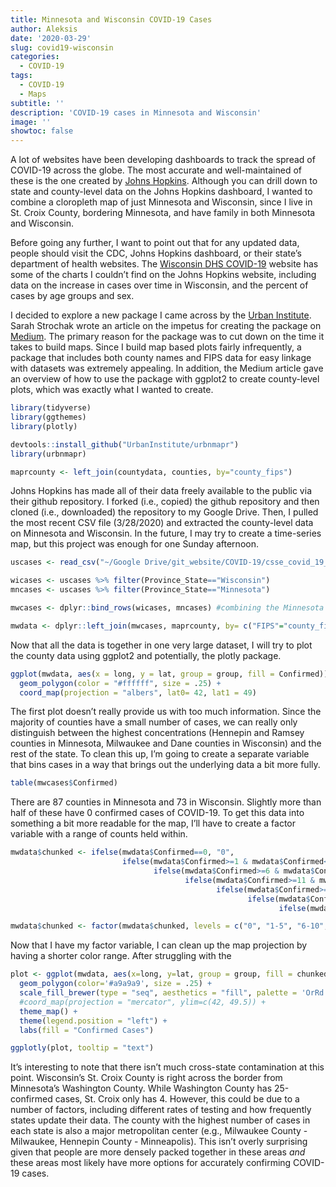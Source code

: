 ```yaml
---
title: Minnesota and Wisconsin COVID-19 Cases
author: Aleksis
date: '2020-03-29'
slug: covid19-wisconsin
categories:
  - COVID-19
tags:
  - COVID-19
  - Maps
subtitle: ''
description: 'COVID-19 cases in Minnesota and Wisconsin'
image: ''
showtoc: false
---
```


A lot of websites have been developing dashboards to track the spread of COVID-19 across the globe. The most accurate and well-maintained of these is the one created by [Johns Hopkins](https://coronavirus.jhu.edu/map.html). Although you can drill down to state and county-level data on the Johns Hopkins dashboard, I wanted to combine a cloropleth map of just Minnesota and Wisconsin, since I live in St. Croix County, bordering Minnesota, and have family in both Minnesota and Wisconsin. 

Before going any further, I want to point out that for any updated data, people should visit the CDC, Johns Hopkins dashboard, or their state's department of health websites. The [Wisconsin DHS COVID-19](https://www.dhs.wisconsin.gov/covid-19/index.htm) website has some of the charts I couldn't find on the Johns Hopkins website, including data on the increase in cases over time in Wisconsin, and the percent of cases by age groups and sex. 

I decided to explore a new package I came across by the [Urban Institute](https://www.urban.org/). Sarah Strochak wrote an article on the impetus for creating the package on [Medium](https://medium.com/@urban_institute/how-to-create-state-and-county-maps-easily-in-r-577d29300bb2). The primary reason for the package was to cut down on the time it takes to build maps. Since I build map based plots fairly infrequently, a package that includes both county names and FIPS data for easy linkage with datasets was extremely appealing. In addition, the Medium article gave an overview of how to use the package with ggplot2 to create county-level plots, which was exactly what I wanted to create.

```r
library(tidyverse)
library(ggthemes)
library(plotly)

devtools::install_github("UrbanInstitute/urbnmapr")
library(urbnmapr)

maprcounty <- left_join(countydata, counties, by="county_fips")
```

Johns Hopkins has made all of their data freely available to the public via their github repository. I forked (i.e., copied) the github repository and then cloned (i.e., downloaded) the repository to my Google Drive. Then, I pulled the most recent CSV file (3/28/2020) and extracted the county-level data on Minnesota and Wisconsin. In the future, I may try to create a time-series map, but this project was enough for one Sunday afternoon.

```r
uscases <- read_csv("~/Google Drive/git_website/COVID-19/csse_covid_19_data/csse_covid_19_daily_reports/03-28-2020.csv")

wicases <- uscases %>% filter(Province_State=="Wisconsin")
mncases <- uscases %>% filter(Province_State=="Minnesota")

mwcases <- dplyr::bind_rows(wicases, mncases) #combining the Minnesota and Wisconsin datasets

mwdata <- dplyr::left_join(mwcases, maprcounty, by= c("FIPS"="county_fips"))
```

Now that all the data is together in one very large dataset, I will try to plot the county data using ggplot2 and potentially, the plotly package.

```r

ggplot(mwdata, aes(x = long, y = lat, group = group, fill = Confirmed)) +
  geom_polygon(color = "#ffffff", size = .25) +
  coord_map(projection = "albers", lat0= 42, lat1 = 49)

```

The first plot doesn't really provide us with too much information. Since the majority of counties have a small number of cases, we can really only distinguish between the highest concentrations (Hennepin and Ramsey counties in Minnesota, Milwaukee and Dane counties in Wisconsin) and the rest of the state. To clean this up, I'm going to create a separate variable that bins cases in a way that brings out the underlying data a bit more fully.

```r
table(mwcases$Confirmed)
```

There are 87 counties in Minnesota and 73 in Wisconsin. Slightly more than half of these have 0 confirmed cases of COVID-19. To get this data into something a bit more readable for the map, I'll have to create a factor variable with a range of counts held within. 

```r

mwdata$chunked <- ifelse(mwdata$Confirmed==0, "0",
                         ifelse(mwdata$Confirmed>=1 & mwdata$Confirmed<=5, "1-5",
                                ifelse(mwdata$Confirmed>=6 & mwdata$Confirmed<=10, "6-10",
                                       ifelse(mwdata$Confirmed>=11 & mwdata$Confirmed<=20, "11-20",
                                              ifelse(mwdata$Confirmed>=21 & mwdata$Confirmed<=50, "21-50",
                                                     ifelse(mwdata$Confirmed>=51 & mwdata$Confirmed<=100, "51-100",
                                                            ifelse(mwdata$Confirmed>=100 & mwdata$Confirmed<=200, "101-200", ">200")))))))

mwdata$chunked <- factor(mwdata$chunked, levels = c("0", "1-5", "6-10", "11-20", "21-50", "51-100", "101-200", ">200")) #ordering the factor levels
```

Now that I have my factor variable, I can clean up the map projection by having a shorter color range. After struggling with the 

```r
plot <- ggplot(mwdata, aes(x=long, y=lat, group = group, fill = chunked, text = paste("<b>", Admin2," County </b>", "<br /> Confirmed Cases: ", Confirmed))) +
  geom_polygon(color='#a9a9a9', size = .25) +
  scale_fill_brewer(type = "seq", aesthetics = "fill", palette = 'OrRd') +
  #coord_map(projection = "mercator", ylim=c(42, 49.5)) + 
  theme_map() +
  theme(legend.position = "left") +
  labs(fill = "Confirmed Cases")

ggplotly(plot, tooltip = "text")
```

It's interesting to note that there isn't much cross-state contamination at this point. Wisconsin's St. Croix County is right across the border from Minnesota's Washington County. While Washington County has 25-confirmed cases, St. Croix only has 4. However, this could be due to a number of factors, including different rates of testing and how frequently states update their data. The county with the highest number of cases in each state is also a major metropolitan center (e.g., Milwaukee County - Milwaukee, Hennepin County - Minneapolis). This isn't overly surprising given that people are more densely packed together in these areas *and* these areas most likely have more options for accurately confirming COVID-19 cases. 



